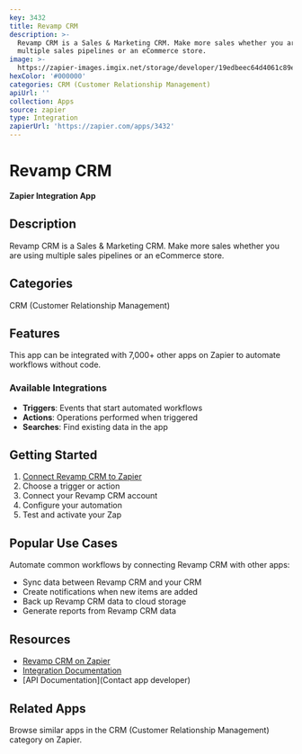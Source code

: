 ```yaml
---
key: 3432
title: Revamp CRM
description: >-
  Revamp CRM is a Sales & Marketing CRM. Make more sales whether you are using
  multiple sales pipelines or an eCommerce store.
image: >-
  https://zapier-images.imgix.net/storage/developer/19edbeec64d4061c89e1d512d0dabe00.png?auto=format%2Ccompress&ixlib=python-3.0.0&q=50
hexColor: '#000000'
categories: CRM (Customer Relationship Management)
apiUrl: ''
collection: Apps
source: zapier
type: Integration
zapierUrl: 'https://zapier.com/apps/3432'
---
```

# Revamp CRM

**Zapier Integration App**

## Description

Revamp CRM is a Sales & Marketing CRM. Make more sales whether you are using multiple sales pipelines or an eCommerce store.

## Categories

CRM (Customer Relationship Management)

## Features

This app can be integrated with 7,000+ other apps on Zapier to automate workflows without code.

### Available Integrations

- **Triggers**: Events that start automated workflows
- **Actions**: Operations performed when triggered
- **Searches**: Find existing data in the app

## Getting Started

1. [Connect Revamp CRM to Zapier](https://zapier.com/apps/3432)
2. Choose a trigger or action
3. Connect your Revamp CRM account
4. Configure your automation
5. Test and activate your Zap

## Popular Use Cases

Automate common workflows by connecting Revamp CRM with other apps:

- Sync data between Revamp CRM and your CRM
- Create notifications when new items are added
- Back up Revamp CRM data to cloud storage
- Generate reports from Revamp CRM data

## Resources

- [Revamp CRM on Zapier](https://zapier.com/apps/3432)
- [Integration Documentation](https://zapier.com/apps/3432/integrations)
- [API Documentation](Contact app developer)

## Related Apps

Browse similar apps in the CRM (Customer Relationship Management) category on Zapier.
